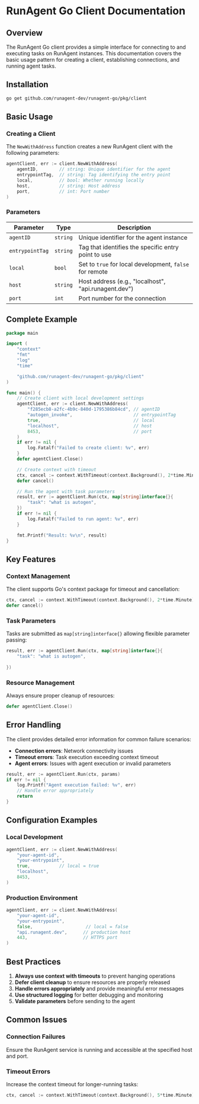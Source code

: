 # RunAgent Go Client Documentation

## Overview

The RunAgent Go client provides a simple interface for connecting to and executing tasks on RunAgent instances. This documentation covers the basic usage pattern for creating a client, establishing connections, and running agent tasks.

## Installation

```bash
go get github.com/runagent-dev/runagent-go/pkg/client
```

## Basic Usage

### Creating a Client

The `NewWithAddress` function creates a new RunAgent client with the following parameters:

```go
agentClient, err := client.NewWithAddress(
    agentID,        // string: Unique identifier for the agent
    entrypointTag,  // string: Tag identifying the entry point
    local,          // bool: Whether running locally
    host,           // string: Host address
    port,           // int: Port number
)
```

### Parameters

| Parameter | Type | Description |
|-----------|------|-------------|
| `agentID` | `string` | Unique identifier for the agent instance |
| `entrypointTag` | `string` | Tag that identifies the specific entry point to use |
| `local` | `bool` | Set to `true` for local development, `false` for remote |
| `host` | `string` | Host address (e.g., "localhost", "api.runagent.dev") |
| `port` | `int` | Port number for the connection |

## Complete Example

```go
package main

import (
    "context"
    "fmt"
    "log"
    "time"

    "github.com/runagent-dev/runagent-go/pkg/client"
)

func main() {
    // Create client with local development settings
    agentClient, err := client.NewWithAddress(
        "f285ecb8-a2fc-4b9c-840d-1795386b84cd", // agentID
        "autogen_invoke",                       // entrypointTag
        true,                                   // local
        "localhost",                            // host
        8453,                                   // port
    )
    if err != nil {
        log.Fatalf("Failed to create client: %v", err)
    }
    defer agentClient.Close()

    // Create context with timeout
    ctx, cancel := context.WithTimeout(context.Background(), 2*time.Minute)
    defer cancel()

    // Run the agent with task parameters
    result, err := agentClient.Run(ctx, map[string]interface{}{
        "task": "what is autogen",
    })
    if err != nil {
        log.Fatalf("Failed to run agent: %v", err)
    }

    fmt.Printf("Result: %v\n", result)
}
```

## Key Features

### Context Management

The client supports Go's context package for timeout and cancellation:

```go
ctx, cancel := context.WithTimeout(context.Background(), 2*time.Minute)
defer cancel()
```

### Task Parameters

Tasks are submitted as `map[string]interface{}` allowing flexible parameter passing:

```go
result, err := agentClient.Run(ctx, map[string]interface{}{
    "task": "what is autogen",
   
})
```

### Resource Management

Always ensure proper cleanup of resources:

```go
defer agentClient.Close()
```

## Error Handling

The client provides detailed error information for common failure scenarios:

- **Connection errors**: Network connectivity issues
- **Timeout errors**: Task execution exceeding context timeout
- **Agent errors**: Issues with agent execution or invalid parameters

```go
result, err := agentClient.Run(ctx, params)
if err != nil {
    log.Printf("Agent execution failed: %v", err)
    // Handle error appropriately
    return
}
```

## Configuration Examples

### Local Development

```go
agentClient, err := client.NewWithAddress(
    "your-agent-id",
    "your-entrypoint",
    true,           // local = true
    "localhost",
    8453,
)
```

### Production Environment

```go
agentClient, err := client.NewWithAddress(
    "your-agent-id",
    "your-entrypoint",
    false,                    // local = false
    "api.runagent.dev",      // production host
    443,                     // HTTPS port
)
```

## Best Practices

1. **Always use context with timeouts** to prevent hanging operations
2. **Defer client cleanup** to ensure resources are properly released
3. **Handle errors appropriately** and provide meaningful error messages
4. **Use structured logging** for better debugging and monitoring
5. **Validate parameters** before sending to the agent

## Common Issues

### Connection Failures

Ensure the RunAgent service is running and accessible at the specified host and port.

### Timeout Errors

Increase the context timeout for longer-running tasks:

```go
ctx, cancel := context.WithTimeout(context.Background(), 5*time.Minute)
```

